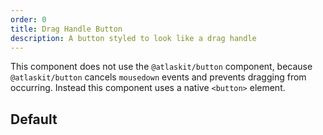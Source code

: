 ```yaml
---
order: 0
title: Drag Handle Button
description: A button styled to look like a drag handle
---
```




<SectionMessage appearance="warning">
  This component does not use the <Code>@atlaskit/button</Code> component,
  because <Code>@atlaskit/button</Code> cancels <Code>mousedown</Code> events
  and prevents dragging from occurring.
  Instead this component uses a native <Code>&lt;button&gt;</Code> element.
</SectionMessage>

## Default

<Example Component={DragHandleButtonExample} />